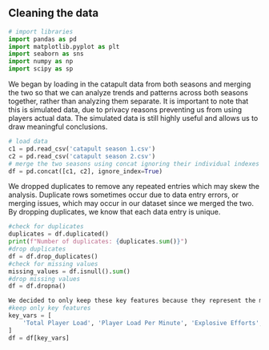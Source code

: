## Cleaning the data
```python
# import libraries
import pandas as pd
import matplotlib.pyplot as plt
import seaborn as sns
import numpy as np
import scipy as sp
```
We began by loading in the catapult data from both seasons and merging the two so that we can analyze trends and patterns across both seasons together, rather than analyzing them separate. It is important to note that this is simulated data, due to privacy reasons preventing us from using players actual data. The simulated data is still highly useful and allows us to draw meaningful conclusions.
```python
# load data
c1 = pd.read_csv('catapult season 1.csv')
c2 = pd.read_csv('catapult season 2.csv')
# merge the two seasons using concat ignoring their individual indexes
df = pd.concat([c1, c2], ignore_index=True)
```
We dropped duplicates to remove any repeated entries which may skew the analysis. Duplicate rows sometimes occur due to data entry errors, or merging issues, which may occur in our dataset since we merged the two. By dropping duplicates, we know that each data entry is unique.
```python
#check for duplicates
duplicates = df.duplicated()
print(f"Number of duplicates: {duplicates.sum()}")
#drop duplicates
df = df.drop_duplicates()
#check for missing values
missing_values = df.isnull().sum()
#drop missing values
df = df.dropna()

We decided to only keep these key features because they represent the metrics we believed would be most relevant to our analysis and produce the most interesting findings. These variables provide meaningful insights into player workload, intensity, and performance. We believe that focusing on these metrics will help us tell the most accurate and compelling story about athlete training and recovery and allow us to draw clearer conclusions.
#keep only key features
key_vars = [
    'Total Player Load', 'Player Load Per Minute', 'Explosive Efforts', 'Session Total Jump', 'Session Jumps Per Minute', 'Total IMA', 'IMA/Min', 'Position'
]
df = df[key_vars]
```
